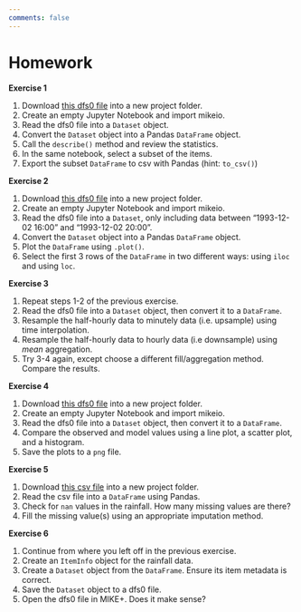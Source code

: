 ```yaml
---
comments: false
---
```


# Homework {.unnumbered}

**Exercise 1**

1. Download [this dfs0 file](data/sirius_idf_rainfall.dfs0){download="idf_rainfall.dfs0"} into a new project folder.
2. Create an empty Jupyter Notebook and import mikeio.
3. Read the dfs0 file into a `Dataset` object.
4. Convert the `Dataset` object into a Pandas `DataFrame` object.
5. Call the `describe()` method and review the statistics.
6. In the same notebook, select a subset of the items.
7. Export the subset `DataFrame` to csv with Pandas (hint: `to_csv()`)

**Exercise 2**

1. Download [this dfs0 file](data/single_water_level.dfs0){download="water_level.dfs0"} into a new project folder.
2. Create an empty Jupyter Notebook and import mikeio.
3. Read the dfs0 file into a `Dataset`, only including data between "1993-12-02 16:00" and "1993-12-02 20:00".
4. Convert the `Dataset` object into a Pandas `DataFrame` object.
5. Plot the `DataFrame` using `.plot()`.
6. Select the first 3 rows of the `DataFrame` in two different ways: using `iloc` and using `loc`.

**Exercise 3**

1. Repeat steps 1-2 of the previous exercise.
2. Read the dfs0 file into a `Dataset` object, then convert it to a `DataFrame`.
3. Resample the half-hourly data to minutely data (i.e. upsample) using time interpolation.
4. Resample the half-hourly data to hourly data (i.e downsample) using *mean* aggregation.
5. Try 3-4 again, except choose a different fill/aggregation method. Compare the results.

**Exercise 4**

1. Download [this dfs0 file](data/discharge.dfs0){download="discharge.dfs0"} into a new project folder.
2. Create an empty Jupyter Notebook and import mikeio.
3. Read the dfs0 file into a `Dataset` object, then convert it to a `DataFrame`.
4. Compare the observed and model values using a line plot, a scatter plot, and a histogram.
5. Save the plots to a `png` file.

**Exercise 5**

1. Download [this csv file](data/rain_events_2021_june.csv){download=rain_events_2021_june} into a new project folder.
2. Read the csv file into a `DataFrame` using Pandas.
3. Check for `nan` values in the rainfall. How many missing values are there?
4. Fill the missing value(s) using an appropriate imputation method.

**Exercise 6**

1. Continue from where you left off in the previous exercise.
2. Create an `ItemInfo` object for the rainfall data.
3. Create a `Dataset` object from the `DataFrame`. Ensure its item metadata is correct.
4. Save the `Dataset` object to a dfs0 file.
5. Open the dfs0 file in MIKE+. Does it make sense?